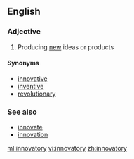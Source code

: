 ==English==

===Adjective===
{{en-adj}}

# Producing [[new]] ideas or products

====Synonyms====
* [[innovative]]
* [[inventive]]
* [[revolutionary]]

===See also===
* [[innovate]]
* [[innovation]]

[[ml:innovatory]]
[[vi:innovatory]]
[[zh:innovatory]]